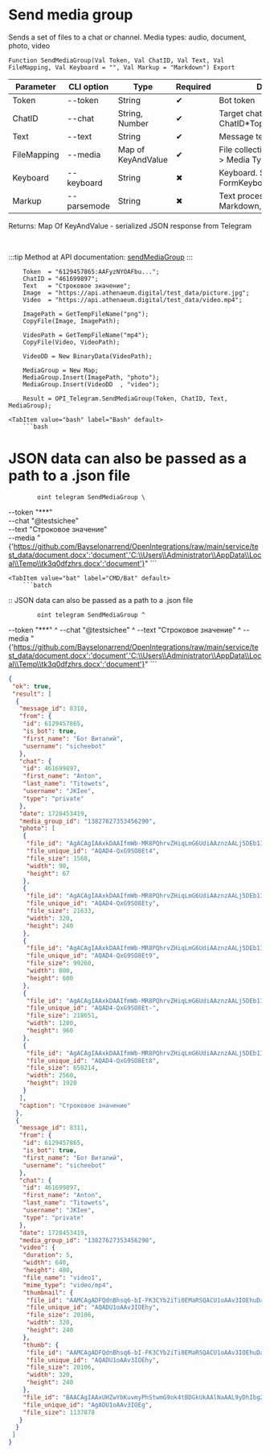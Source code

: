 ﻿---
sidebar_position: 7
---


# Send media group
 Sends a set of files to a chat or channel. Media types: audio, document, photo, video



`Function SendMediaGroup(Val Token, Val ChatID, Val Text, Val FileMapping, Val Keyboard = "", Val Markup = "Markdown") Export`

  | Parameter | CLI option | Type | Required | Description |
  |-|-|-|-|-|
  | Token | --token | String | &#x2714; | Bot token |
  | ChatID | --chat | String, Number | &#x2714; | Target chat ID or ChatID*TopicID |
  | Text | --text | String | &#x2714; | Message text |
  | FileMapping | --media | Map of KeyAndValue | &#x2714; | File collection: Key > File, Value > Media Type |
  | Keyboard | --keyboard | String | &#x2716; | Keyboard. See FormKeyboardFromButtonArray |
  | Markup | --parsemode | String | &#x2716; | Text processing type (HTML, Markdown, MarkdownV2) |

  
  Returns:  Map Of KeyAndValue - serialized JSON response from Telegram

<br/>

:::tip
Method at API documentation: [sendMediaGroup](https://core.telegram.org/bots/api#sendmediagroup)
:::
<br/>


```bsl title="1C:Enterprise/OneScript code example"
    Token  = "6129457865:AAFyzNYOAFbu...";
    ChatID = "461699897";
    Text   = "Строковое значение";
    Image  = "https://api.athenaeum.digital/test_data/picture.jpg";
    Video  = "https://api.athenaeum.digital/test_data/video.mp4";

    ImagePath = GetTempFileName("png");
    CopyFile(Image, ImagePath);

    VideoPath = GetTempFileName("mp4");
    CopyFile(Video, VideoPath);

    VideoDD = New BinaryData(VideoPath);

    MediaGroup = New Map;
    MediaGroup.Insert(ImagePath, "photo");
    MediaGroup.Insert(VideoDD  , "video");

    Result = OPI_Telegram.SendMediaGroup(Token, ChatID, Text, MediaGroup);
```
 

 <Tabs>
  
    <TabItem value="bash" label="Bash" default>
        ```bash
# JSON data can also be passed as a path to a .json file

            oint telegram SendMediaGroup \
 --token "***" \
 --chat "@testsichee" \
 --text "Строковое значение" \
 --media "{'https://github.com/Bayselonarrend/OpenIntegrations/raw/main/service/test_data/document.docx':'document','C:\\Users\\Administrator\\AppData\\Local\\Temp\\tk3q0dfzhrs.docx':'document'}"
        ```
    </TabItem>
  
    <TabItem value="bat" label="CMD/Bat" default>
        ```batch
:: JSON data can also be passed as a path to a .json file

            oint telegram SendMediaGroup ^
 --token "***" ^
 --chat "@testsichee" ^
 --text "Строковое значение" ^
 --media "{'https://github.com/Bayselonarrend/OpenIntegrations/raw/main/service/test_data/document.docx':'document','C:\\Users\\Administrator\\AppData\\Local\\Temp\\tk3q0dfzhrs.docx':'document'}"
        ```
    </TabItem>
</Tabs>


```json title="Result"
{
 "ok": true,
 "result": [
  {
   "message_id": 8310,
   "from": {
    "id": 6129457865,
    "is_bot": true,
    "first_name": "Бот Виталий",
    "username": "sicheebot"
   },
   "chat": {
    "id": 461699897,
    "first_name": "Anton",
    "last_name": "Titowets",
    "username": "JKIee",
    "type": "private"
   },
   "date": 1728453419,
   "media_group_id": "13827627353456290",
   "photo": [
    {
     "file_id": "AgACAgIAAxkDAAIfmWb-MR8PQhrvZHiqLmG6UdiAAznzAALj5DEb1I7wSxB3bmqDIveAAQADAgADcwADNgQ",
     "file_unique_id": "AQAD4-QxG9SO8Et4",
     "file_size": 1568,
     "width": 90,
     "height": 67
    },
    {
     "file_id": "AgACAgIAAxkDAAIfmWb-MR8PQhrvZHiqLmG6UdiAAznzAALj5DEb1I7wSxB3bmqDIveAAQADAgADbQADNgQ",
     "file_unique_id": "AQAD4-QxG9SO8Ety",
     "file_size": 21633,
     "width": 320,
     "height": 240
    },
    {
     "file_id": "AgACAgIAAxkDAAIfmWb-MR8PQhrvZHiqLmG6UdiAAznzAALj5DEb1I7wSxB3bmqDIveAAQADAgADeAADNgQ",
     "file_unique_id": "AQAD4-QxG9SO8Et9",
     "file_size": 99260,
     "width": 800,
     "height": 600
    },
    {
     "file_id": "AgACAgIAAxkDAAIfmWb-MR8PQhrvZHiqLmG6UdiAAznzAALj5DEb1I7wSxB3bmqDIveAAQADAgADeQADNgQ",
     "file_unique_id": "AQAD4-QxG9SO8Et-",
     "file_size": 218651,
     "width": 1280,
     "height": 960
    },
    {
     "file_id": "AgACAgIAAxkDAAIfmWb-MR8PQhrvZHiqLmG6UdiAAznzAALj5DEb1I7wSxB3bmqDIveAAQADAgADdwADNgQ",
     "file_unique_id": "AQAD4-QxG9SO8Et8",
     "file_size": 650214,
     "width": 2560,
     "height": 1920
    }
   ],
   "caption": "Строковое значение"
  },
  {
   "message_id": 8311,
   "from": {
    "id": 6129457865,
    "is_bot": true,
    "first_name": "Бот Виталий",
    "username": "sicheebot"
   },
   "chat": {
    "id": 461699897,
    "first_name": "Anton",
    "last_name": "Titowets",
    "username": "JKIee",
    "type": "private"
   },
   "date": 1728453419,
   "media_group_id": "13827627353456290",
   "video": {
    "duration": 5,
    "width": 640,
    "height": 480,
    "file_name": "video1",
    "mime_type": "video/mp4",
    "thumbnail": {
     "file_id": "AAMCAgADFQdnBhsq6-bI-FK3CYb2iTi0EMaRSQACU1oAAv3IOEhuDaGGTZyj9AEAB20AAzYE",
     "file_unique_id": "AQADU1oAAv3IOEhy",
     "file_size": 20106,
     "width": 320,
     "height": 240
    },
    "thumb": {
     "file_id": "AAMCAgADFQdnBhsq6-bI-FK3CYb2iTi0EMaRSQACU1oAAv3IOEhuDaGGTZyj9AEAB20AAzYE",
     "file_unique_id": "AQADU1oAAv3IOEhy",
     "file_size": 20106,
     "width": 320,
     "height": 240
    },
    "file_id": "BAACAgIAAxUHZwYbKuvmyPhStwmG9ok4tBDGkUkAAlNaAAL9yDhIbg2hhk2co_Q2BA",
    "file_unique_id": "AgADU1oAAv3IOEg",
    "file_size": 1137878
   }
  }
 ]
}
```
